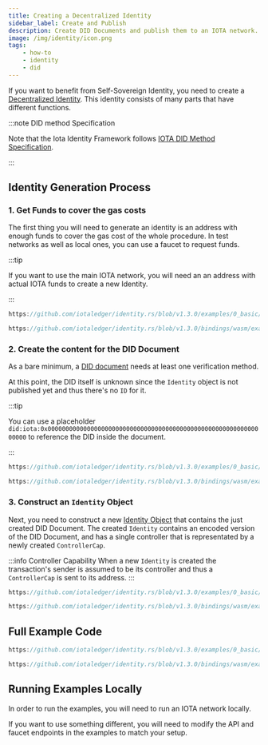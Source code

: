 ```yaml
---
title: Creating a Decentralized Identity
sidebar_label: Create and Publish
description: Create DID Documents and publish them to an IOTA network.
image: /img/identity/icon.png
tags:
    - how-to
    - identity
    - did
---
```



If you want to benefit from Self-Sovereign Identity,
you need to create a [Decentralized Identity](../../explanations/decentralized-identifiers.mdx).
This identity consists of many parts that have different functions.

:::note DID method Specification

Note that the Iota Identity Framework follows [IOTA DID Method Specification](../../../../references/iota-identity/iota-did-method-spec.mdx).

:::

## Identity Generation Process

### 1. Get Funds to cover the gas costs

The first thing you will need to generate an identity is an address with enough funds to cover
the gas cost of the whole procedure.
In test networks as well as local ones, you can use a faucet to request funds.

:::tip

If you want to use the main IOTA network,
you will need an an address with actual IOTA funds to create a new Identity.

:::

<div className={'hide-code-block-extras'}>
<Tabs groupId="language" queryString>
<TabItem value="rust" label="Rust">

```rust reference
https://github.com/iotaledger/identity.rs/blob/v1.3.0/examples/0_basic/0_create_did.rs#L52
```

</TabItem>
<TabItem value="typescript-node" label="Typescript (Node.js)">

```ts reference
https://github.com/iotaledger/identity.rs/blob/v1.3.0/bindings/wasm/examples/src/0_basic/0_create_did.ts#L40-L51
```

</TabItem>
</Tabs>
</div>

### 2. Create the content for the DID Document

As a bare minimum, a [DID document](../../explanations/decentralized-identifiers.mdx) needs at least one verification method.

At this point, the DID itself is unknown since the `Identity` object is not published yet and thus there's no `ID` for it.

:::tip

You can use a placeholder `did:iota:0x0000000000000000000000000000000000000000000000000000000000000000` to reference
the DID inside the document.

:::

<div className={'hide-code-block-extras'}>
<Tabs groupId="language" queryString>
<TabItem value="rust" label="Rust">

```ts reference
https://github.com/iotaledger/identity.rs/blob/v1.3.0/examples/0_basic/0_create_did.rs#L59-L71
```

</TabItem>
<TabItem value="typescript-node" label="Typescript (Node.js)">

```rust reference
https://github.com/iotaledger/identity.rs/blob/v1.3.0/bindings/wasm/examples/src/0_basic/0_create_did.ts#L55C44-L65
```

</TabItem>
</Tabs>
</div>

### 3. Construct an `Identity` Object

Next, you need to construct a new [Identity Object](../../explanations/about-identity-objects.mdx) that contains the just created
DID Document.
The created `Identity` contains an encoded version of the DID Document, and has a single controller that is representated by a newly
created `ControllerCap`.

:::info Controller Capability
When a new `Identity` is created the transaction's sender is assumed to be its controller and thus a `ControllerCap` is sent to its address.
:::

<div className={'hide-code-block-extras'}>
<Tabs groupId="language" queryString>
<TabItem value="rust" label="Rust">

```rust reference
https://github.com/iotaledger/identity.rs/blob/v1.3.0/examples/0_basic/0_create_did.rs#L75
```

</TabItem>
<TabItem value="typescript-node" label="Typescript (Node.js)">

```ts reference
https://github.com/iotaledger/identity.rs/blob/v1.3.0/bindings/wasm/examples/src/0_basic/0_create_did.ts#L70
```

</TabItem>
</Tabs>
</div>

## Full Example Code

<Tabs groupId="language" queryString>
<TabItem value="rust" label="Rust">

```rust reference
https://github.com/iotaledger/identity.rs/blob/v1.3.0/examples/0_basic/0_create_did.rs
```

</TabItem>
<TabItem value="typescript-node" label="Typescript (Node.js)">

```ts reference
https://github.com/iotaledger/identity.rs/blob/v1.3.0/bindings/wasm/examples/src/0_basic/0_create_did.ts
```

</TabItem>
</Tabs>

## Running Examples Locally

In order to run the examples, you will need to run an IOTA network locally.

If you want to use something different, you will need to modify the API and faucet endpoints in the examples to match your
setup.
